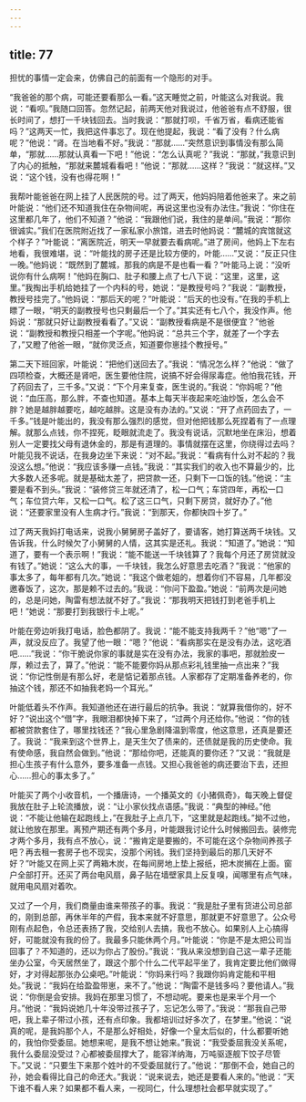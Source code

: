 ```yaml
---
---
---
```

title: 77
---




担忧的事情一定会来，仿佛自己的前面有一个隐形的对手。

“我爸爸的那个病，可能还要看那么一看。”这天睡觉之前，叶能这么对我说。我说：“看呗。”我随口回答。忽然记起，前两天他对我说过，他爸爸有点不舒服，很长时间了，想打一千块钱回去。当时我说：“那就打呗，千省万省，看病还能省吗？”这两天一忙，我把这件事忘了。现在他提起，我说：“看了没有？什么病呢？”他说：“肾。在当地看不好。”我说：“那就……”突然意识到事情没有那么简单，“那就……那就认真看一下吧！”他说：“怎么认真呢？”我说：“那就，”我意识到了内心的抵触，“那就来麓城看看吧！”他说：“那就……这样？”我说：“就这样。”又说：“这个钱，没有也得花啊！”

我帮叶能爸爸在网上挂了人民医院的号。过了两天，他妈妈陪着他爸来了。来之前叶能说：“他们还不知道我住在杂物间呢，再说这里也没有办法住。”我说：“你住在这里都几年了，他们不知道？”他说：“我跟他们说，我住的是单间。”我说：“那你很诚实。”我们在医院附近找了一家私家小旅馆，进去时他妈说：“麓城的宾馆就这个样子？”叶能说：“离医院近，明天一早就要去看病呢。”进了房间，他妈上下左右地看，我很难堪，说：“叶能找的房子还是比较方便的，叶能……”又说：“反正只住一晚。”他妈说：“既然到了麓城，那我的病是不是也看一看？”叶能马上说：“没听说你有什么病啊！”他妈在胸口、肚子和腰上点了七八下说：“这里，这里，这里。”我掏出手机给她挂了一个内科的号，她说：“是教授号吗？”我说：“副教授，教授号挂完了。”他妈说：“那后天的呢？”叶能说：“后天的也没有。”在我的手机上瞟了一眼，“明天的副教授号也只剩最后一个了。”其实还有七八个，我没作声。他妈说：“那就只好让副教授看看了。”又说：“副教授看病是不是很便宜？”他爸说：“副教授和教授只相差一个字呢。”他妈说：“总共三个字，就差了一个字去了，”又瞪了他爸一眼，“就你灵泛点，知道要你崽挂个教授号。”

第二天下班回家，叶能说：“把他们送回去了。”我说：“情况怎么样？”他说：“做了四项检查，大概还是肾吧，医生要他住院，说搞不好会得尿毒症。他怕我花钱，开了药回去了，三千多。”又说：“下个月来复查，医生说的。”我说：“你妈呢？”他说：“血压高，那么胖，不查也知道。基本上每天半夜起来吃油炒饭，怎么会不胖？她是越胖越要吃，越吃越胖。这是没有办法的。”又说：“开了点药回去了，一千多。”钱是叶能出的，我没有那么强烈的感觉，但对他把钱那么死捏着有了一点理解。就那么点钱，你不捏死，眨眼就流走了。我没有说话，沉默地坐在床沿，想着别人一定要找父母有退休金的，那是有道理的。事情就摆在这里，你绕得过去吗？叶能见我不说话，在我身边坐下来说：“对不起。”我说：“看病有什么对不起的？我没这么想。”他说：“我应该多赚一点钱。”我说：“其实我们的收入也不算最少的，比大多数人还多呢。就是基础太差了，把贷款一还，只剩下一口饭的钱。”他说：“主要是看不到头。”我说：“装修贷三年就还清了，松一口气；车贷四年，再松一口气；车位贷六年，又松一口气。松了这三口气，只剩下房贷，就好办了。”他说：“还要家里没有人生病才行。”我说：“到那天，你都快四十岁了。”

过了两天我妈打电话来，说我小舅舅房子盖好了，要请客，她打算送两千块钱。又告诉我，什么时候欠了小舅舅的人情，这其实是还礼。我说：“知道了。”她说：“知道了，要有一个表示啊！”我说：“能不能送一千块钱算了？我每个月还了房贷就没有钱了。”她说：“这么大的事，一千块钱，我怎么好意思去吃酒？”我说：“他家的事太多了，每年都有几次。”她说：“我这个做老姐的，想着你们不容易，几年都没邀春饭了，这次，那是赖不过去的。”我说：“你问下盈盈。”她说：“前两次是问她的，总是问她，陶雷有想法就不好了。”我说：“那我明天把钱打到老爸手机上吧！”她说：“那要打到我银行卡上呢。”

叶能在旁边听我打电话，脸色都阴了。我说：“能不能支持我两千？”他“嗯”了一声，就没反应了。我望了他一眼：“嗯？”他说：“看病那实在是没有办法，这吃酒吧……”我说：“你干脆说你家的事就是实在没有办法，我家的事吧，那就脸皮一厚，赖过去了，算了。”他说：“能不能要你妈从那点彩礼钱里抽一点出来？”我说：“你记性倒是有那么好，老是惦记着那点钱。人家都存了定期准备养老的，你抽这个钱，那还不如抽我老妈一个耳光。”

叶能低着头不作声。我知道他还在进行最后的抗争。我说：“就算我借你的，好不好？”说出这个“借”字，我眼泪都快掉下来了，“过两个月还给你。”他说：“你的钱都被贷款套住了，哪里找钱还？”我心里急剧降温到零度，他这意思，还真是要还了。我说：“我来到这个世界上，是天生欠了债来的，还债就是我的历史使命。我有使命感，我自然会做到。”他说：“那给你吧，还能真的要你还？”又说：“我就是担心生孩子有什么意外，要多准备一点钱。又担心我爸爸的病还要治下去，还担心……担心的事太多了。”

叶能买了两个小收音机，一个播唐诗，一个播英文的《小猪佩奇》，每天晚上督促我放在肚子上轮流播放，说：“让小家伙找点语感。”我说：“典型的神经。”他说：“不能让他输在起跑线上，”在我肚子上点几下，“这里就是起跑线。”拗不过他，就让他放在那里。离预产期还有两个多月，叶能跟我讨论什么时候搬回去。装修完才两个多月，我有点不放心，说：“搬肯定是要搬的，不可能在这个杂物间养孩子吧？再去租一套房子也不现实，没那个闲钱。我们坚持到最后的那几天好不好？”叶能又在网上买了两箱木炭，在每间房地上垫上报纸，把木炭搁在上面。窗户全部打开。还买了两台电风扇，鼻子贴在墙壁家具上反复嗅，闻哪里有点气味，就用电风扇对着吹。

又过了一个月，我们商量由谁来带孩子的事。我说：“我是肚子里有货进公司总部的，刚到总部，再休半年的产假，我本来就不好意思，那就更不好意思了。公众号刚有点起色，令总还表扬了我，交给别人去搞，我也不放心。如果别人上心搞得好，可能就没有我的份了。我最多只能休两个月。”叶能说：“你是不是太把公司当回事了？不知道的，还以为你占了股份。”我说：“我从来没想到自己这一辈子还能坐办公室，今天居然坐了，跟这个那个什么二代平起平坐了，我肯定要比他们做得好，才对得起那张办公桌吧。”叶能说：“你妈来行吗？我跟你妈肯定能和平相处。”我说：“我妈在给盈盈带崽，来不了。”他说：“陶雷不是钱多吗？要他请人。”我说：“你倒是会安排。我妈在那里习惯了，不想动呢。要来也是来半个月一个月。”他说：“我妈说她几十年没带过孩子了，忘记怎么带了。”我说：“那我自己带吧，我上辈子带过小孩，还有点印象。我都培训过好多次了，在梦里。”他说：“说真的呢，是我妈那个人，不是那么好相处，好像一个皇太后似的，什么都要听她的，我怕你受委屈。她想来呢，是我不想让她来。”我说：“我受委屈我没关系呢，我什么委屈没受过？心都被委屈撑大了，能容洋纳海，万吨驱逐舰下饺子尽管下。”又说：“只要生下来那个姓叶的不受委屈就行了。”他说：“那倒不会，她自己的孙，她会看得比自己的命还大。”我说：“说来说去，她还是要看人来的。”他说：“天下谁不看人来？如果都不看人来，一视同仁，什么理想社会都早就实现了。”